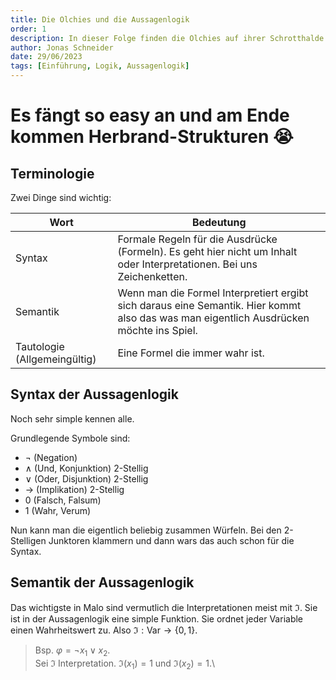 ```yaml
---
title: Die Olchies und die Aussagenlogik
order: 1
description: In dieser Folge finden die Olchies auf ihrer Schrotthalde eine sehr alte Form der Logik. Sie ist schwach und nicht allzu kompliziert aber sie reicht aus, um die Olchies zu verwirren.
author: Jonas Schneider
date: 29/06/2023
tags: [Einführung, Logik, Aussagenlogik]
---
```


# Es fängt so easy an und am Ende kommen Herbrand-Strukturen 😭

## Terminologie

Zwei Dinge sind wichtig:

| Wort                         | Bedeutung                                                                                                                               |
| ---------------------------- | --------------------------------------------------------------------------------------------------------------------------------------- |
| Syntax                       | Formale Regeln für die Ausdrücke (Formeln). Es geht hier nicht um Inhalt oder Interpretationen. Bei uns Zeichenketten.                  |
| Semantik                     | Wenn man die Formel Interpretiert ergibt sich daraus eine Semantik. Hier kommt also das was man eigentlich Ausdrücken möchte ins Spiel. |
| Tautologie (Allgemeingültig) | Eine Formel die immer wahr ist.                                                                                                         |

## Syntax der Aussagenlogik

Noch sehr simple kennen alle.

Grundlegende Symbole sind:

- $\neg$ (Negation)
- $\land$ (Und, Konjunktion) 2-Stellig
- $\lor$ (Oder, Disjunktion) 2-Stellig
- $\to$ (Implikation) 2-Stellig
- $0$ (Falsch, Falsum)
- $1$ (Wahr, Verum)

Nun kann man die eigentlich beliebig zusammen Würfeln. Bei den 2-Stelligen Junktoren klammern und dann wars das auch schon für die Syntax.

## Semantik der Aussagenlogik

Das wichtigste in Malo sind vermutlich die Interpretationen meist mit $\mathfrak{I}$.
Sie ist in der Aussagenlogik eine simple Funktion. Sie ordnet jeder Variable einen Wahrheitswert zu.
Also $\mathfrak{I}: \text{Var} \to \{0,1\}$.

> Bsp. $\varphi = \lnot x_1 \lor x_2$.\
>  Sei $\mathfrak{I}$ Interpretation. $\mathfrak{I}(x_1) = 1$ und $\mathfrak{I}(x_2) = 1$.\
